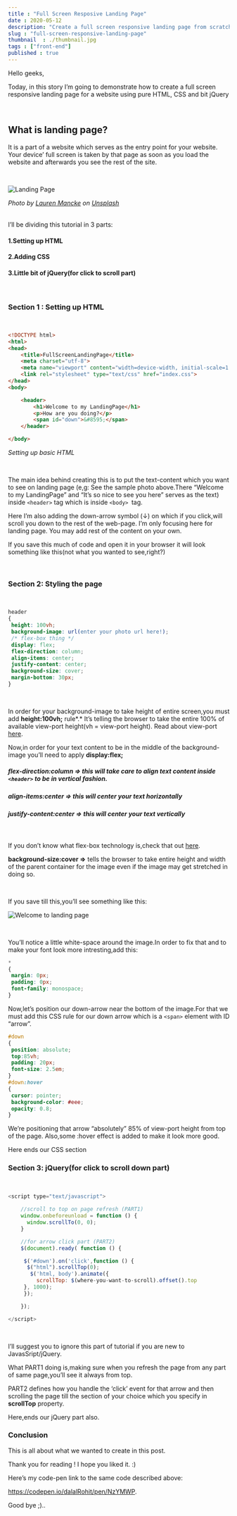 ```yaml
---
title : "Full Screen Resposive Landing Page"
date : 2020-05-12
description: "Create a full screen responsive landing page from scratch using HTML, CSS and JS"
slug : "full-screen-responsive-landing-page"
thumbnail  : ./thumbnail.jpg
tags : ["front-end"]
published : true
---
```


Hello geeks,

Today, in this story I’m going to demonstrate how to create a full screen responsive landing page for a website using pure HTML, CSS and bit jQuery

<br/>

## What is landing  page?



It is a part of a website which serves as the entry point for your website. Your device’ full screen is taken by that page as soon as you load the website and afterwards you see the rest of the site.

<br/>

 ![Landing Page](./thumbnail.jpg)

*Photo by [Lauren Mancke](https://unsplash.com/@laurenmancke?utm_source=unsplash&utm_medium=referral&utm_content=creditCopyText) on [Unsplash](https://unsplash.com/s/photos/landing-page?utm_source=unsplash&utm_medium=referral&utm_content=creditCopyText)*

###### 		



I’ll be dividing this tutorial in 3 parts:

#### 1.Setting up HTML

#### 2.Adding CSS

#### 3.Little bit of jQuery(for click to scroll part)

<br/>

### Section 1 :  Setting up HTML

<br/>

```html
<!DOCTYPE html>
<html>
<head>
	<title>FullScreenLandingPage</title>
	<meta charset="utf-8">
	<meta name="viewport" content="width=device-width, initial-scale=1.0">
	<link rel="stylesheet" type="text/css" href="index.css">
</head>
<body>

	<header>
		<h1>Welcome to my LandingPage</h1>
		<p>How are you doing?</p>
    	<span id="down">&#8595;</span>
	</header>

</body>
```



*Setting up basic HTML*

<br/>

The main idea behind creating this is to put the text-content which you want to see on landing page (e,g: See the sample photo above.There “Welcome to my LandingPage” and “It’s so nice to see you here” serves as the text) inside ```<header>``` tag which is inside ```<body> ```tag.

Here I’m also adding the down-arrow symbol (<span id="down">&#8595;</span>) on which if you click,will scroll you down to the rest of the web-page. I’m only focusing here for landing page. You may add rest of the content on your own.

If you save this much of code and open it in your browser it will look something like this(not what you wanted to see,right?)



<br/>

### Section 2: Styling the page



<br/>

```css
header
{
 height: 100vh;
 background-image: url(enter your photo url here!);
 /* flex-box thing */
 display: flex;
 flex-direction: column;
 align-items: center;
 justify-content: center;
 background-size: cover; 
 margin-bottom: 30px;
}
```

<br/>

In order for your background-image to take height of entire screen,you must add **height:100vh;** rule*.* It’s telling the browser to take the entire 100% of available view-port height(vh = view-port height). Read about view-port [here](https://developer.mozilla.org/en-US/docs/Mozilla/Mobile/Viewport_meta_tag).

Now,in order for your text content to be in the middle of the background-image you’ll need to apply **display:flex;**



##### flex-direction:column => this will take care to align text content inside ```<header>``` to be in vertical fashion.

##### align-items:center => this will center your text horizontally

##### justify-content:center => this will center your text vertically

<br/>

If you don’t know what flex-box technology is,check that out [here](https://css-tricks.com/snippets/css/a-guide-to-flexbox/).

**background-size:cover =>** tells the browser to take entire height and width of the parent container for the image even if the image may get stretched in doing so.

<br/>

If you save till this,you’ll see something like this:

![Welcome to landing page](./welcome.PNG)



<br/>

You’ll notice a little white-space around the image.In order to fix that and to make your font look more intresting,add this:

```css
*
{
 margin: 0px;
 padding: 0px;
 font-family: monospace;
}
```

Now,let’s position our down-arrow near the bottom of the image.For that we must add this CSS rule for our down arrow which is a  ```<span>``` element with ID “arrow”.

```css
#down
{
 position: absolute;
 top:85vh;
 padding: 20px;
 font-size: 2.5em;
}
#down:hover
{
 cursor: pointer;
 background-color: #eee;
 opacity: 0.8;
}
```

We’re positioning that arrow “absolutely” 85% of view-port height from top of the page. Also,some :hover effect is added to make it look more good.

Here ends our CSS section





### Section 3: jQuery(for click to scroll down part)

<br/>

```js
<script type="text/javascript">
    
    //scroll to top on page refresh (PART1)
    window.onbeforeunload = function () {
      window.scrollTo(0, 0);
    }

    //for arrow click part (PART2)
    $(document).ready( function () {

     $('#down').on('click',function () {
      $("html").scrollTop(0);
       $('html, body').animate({
         scrollTop: $(where-you-want-to-scroll).offset().top
     }, 1000);
     });

    });

</script>
```

<br/>

I’ll suggest you to ignore this part of tutorial if you are new to JavasSript/jQuery.

What PART1 doing is,making sure when you refresh the page from any part of same page,you’ll see it always from top.

PART2 defines how you handle the ‘click’ event for that arrow and then scrolling the page till the section of your choice which you specify in **scrollTop** property.

Here,ends our jQuery part also.

### Conclusion

This is all about what we wanted to create in this post.

Thank you for reading ! I hope you liked it. :)

Here’s my code-pen link to the same code described above:

https://codepen.io/dalalRohit/pen/NzYMWP.

Good bye ;)..

